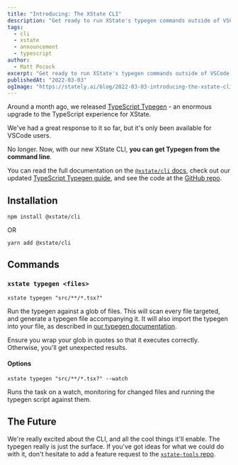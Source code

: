 ```yaml
---
title: "Introducing: The XState CLI"
description: "Get ready to run XState's typegen commands outside of VSCode in our all-new CLI."
tags:
  - cli
  - xstate
  - announcement
  - typescript
author:
  - Matt Pocock
excerpt: "Get ready to run XState's typegen commands outside of VSCode in our all-new CLI."
publishedAt: "2022-03-03"
ogImage: "https://stately.ai/blog/2022-03-03-introducing-the-xstate-cli.png"
---
```


Around a month ago, we released [TypeScript Typegen](/blog/introducing-typescript-typegen-for-xstate) - an enormous upgrade to the TypeScript experience for XState.

We've had a great response to it so far, but it's only been available for VSCode users.

No longer. Now, with our new XState CLI, **you can get Typegen from the command line**.

You can read the full documentation on the [`@xstate/cli` docs](https://xstate.js.org/docs/packages/xstate-cli), check out our updated [TypeScript Typegen guide](https://xstate.js.org/docs/guides/typescript.html#typegen), and see the code at the [GitHub repo](https://github.com/statelyai/xstate-tools/tree/main/apps/cli).

## Installation

`npm install @xstate/cli`

OR

`yarn add @xstate/cli`

## Commands

### `xstate typegen <files>`

`xstate typegen "src/**/*.tsx?"`

Run the typegen against a glob of files. This will scan every file targeted, and generate a typegen file accompanying it. It will also import the typegen into your file, as described in [our typegen documentation](https://xstate.js.org/docs/guides/typescript.html#typegen).

Ensure you wrap your glob in quotes so that it executes correctly. Otherwise, you'll get unexpected results.

#### Options

`xstate typegen "src/**/*.tsx?" --watch`

Runs the task on a watch, monitoring for changed files and running the typegen script against them.

## The Future

We're really excited about the CLI, and all the cool things it'll enable. The typegen really is just the surface. If you've got ideas for what we could do with it, don't hesitate to add a feature request to the [`xstate-tools` repo](https://github.com/statelyai/xstate-tools/issues).

